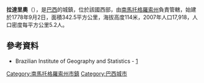 '''拉達里奧'''（{{lang-pt|Ladário}}），是[[巴西|巴西]]的城鎮，位於該國西部，由[[南馬托格羅索州|南馬托格羅索州]]負責管轄，始建於1778年9月2日，面積342.5平方公里，海拔高度114米，2007年人口17,918，人口密度每平方公里5.2人。

==參考資料==
* Brazilian Institute of Geography and Statistics - [https://web.archive.org/web/20070109005631/http://www.ibge.gov.br/cidadesat/default.php]

{{Coord|19|0|18|S|57|36|7|W|display=title}}

{{Brazil-geo-stub}}
{{南馬托格羅索州市鎮}}
[[Category:南馬托格羅索州市鎮|Category:南馬托格羅索州市鎮]]
[[Category:巴西城市|Category:巴西城市]]